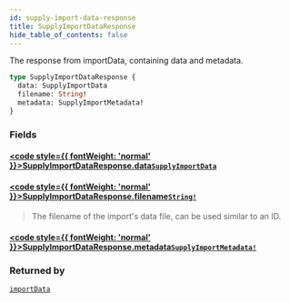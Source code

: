 ```yaml
---
id: supply-import-data-response
title: SupplyImportDataResponse
hide_table_of_contents: false
---
```








The response from importData, containing data and metadata.

```graphql
type SupplyImportDataResponse {
  data: SupplyImportData
  filename: String!
  metadata: SupplyImportMetadata!
}
```


### Fields

#### [<code style={{ fontWeight: 'normal' }}>SupplyImportDataResponse.<b>data</b></code>](#)<Bullet />[`SupplyImportData`](/supply/api/graphql-admin/reference/objects/supply-import-data) <Badge class="secondary" text="object"/>
> 
> 

#### [<code style={{ fontWeight: 'normal' }}>SupplyImportDataResponse.<b>filename</b></code>](#)<Bullet />[`String!`](/supply/api/graphql-admin/reference/scalars/string) <Badge class="secondary" text="non-null"/> <Badge class="secondary" text="scalar"/>
> The filename of the import's data file, can be used similar to an ID.
> 

#### [<code style={{ fontWeight: 'normal' }}>SupplyImportDataResponse.<b>metadata</b></code>](#)<Bullet />[`SupplyImportMetadata!`](/supply/api/graphql-admin/reference/objects/supply-import-metadata) <Badge class="secondary" text="non-null"/> <Badge class="secondary" text="object"/>
> 
> 



### Returned by

[`importData`](/supply/api/graphql-admin/reference/queries/import-data)  <Badge class="secondary" text="query"/>



